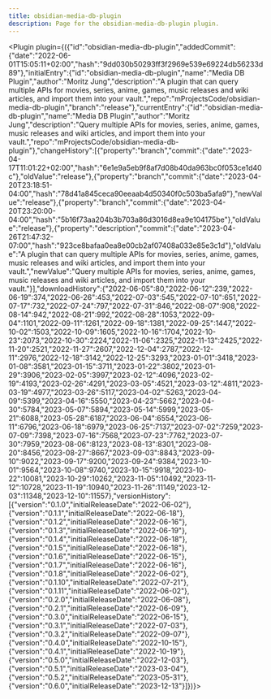 ---
title: obsidian-media-db-plugin
description: Page for the obsidian-media-db-plugin plugin.
---


<Plugin plugin={({"id":"obsidian-media-db-plugin","addedCommit":{"date":"2022-06-01T15:05:11+02:00","hash":"9dd030b50293ff3f2969e539e69224db56233d89"},"initialEntry":{"id":"obsidian-media-db-plugin","name":"Media DB Plugin","author":"Moritz Jung","description":"A plugin that can query multiple APIs for movies, series, anime, games, music releases and wiki articles, and import them into your vault.","repo":"mProjectsCode/obsidian-media-db-plugin","branch":"release"},"currentEntry":{"id":"obsidian-media-db-plugin","name":"Media DB Plugin","author":"Moritz Jung","description":"Query multiple APIs for movies, series, anime, games, music releases and wiki articles, and import them into your vault.","repo":"mProjectsCode/obsidian-media-db-plugin"},"changeHistory":[{"property":"branch","commit":{"date":"2023-04-17T11:01:22+02:00","hash":"6e1e9a5eb9f8af7d08b40da963bc0f053ce1d40c"},"oldValue":"release"},{"property":"branch","commit":{"date":"2023-04-20T23:18:51-04:00","hash":"78d41a845ceca90eeaab4d50340f0c503ba5afa9"},"newValue":"release"},{"property":"branch","commit":{"date":"2023-04-20T23:20:00-04:00","hash":"5b16f73aa204b3b703a86d3016d8ea9e104175be"},"oldValue":"release"},{"property":"description","commit":{"date":"2023-04-26T21:47:32-07:00","hash":"923ce8bafaa0ea8e00cb2af07408a033e85e3c1d"},"oldValue":"A plugin that can query multiple APIs for movies, series, anime, games, music releases and wiki articles, and import them into your vault.","newValue":"Query multiple APIs for movies, series, anime, games, music releases and wiki articles, and import them into your vault."}],"downloadHistory":{"2022-06-05":80,"2022-06-12":239,"2022-06-19":374,"2022-06-26":453,"2022-07-03":545,"2022-07-10":651,"2022-07-17":732,"2022-07-24":797,"2022-07-31":846,"2022-08-07":908,"2022-08-14":942,"2022-08-21":992,"2022-08-28":1053,"2022-09-04":1101,"2022-09-11":1261,"2022-09-18":1381,"2022-09-25":1447,"2022-10-02":1503,"2022-10-09":1605,"2022-10-16":1704,"2022-10-23":2073,"2022-10-30":2224,"2022-11-06":2325,"2022-11-13":2425,"2022-11-20":2521,"2022-11-27":2607,"2022-12-04":2787,"2022-12-11":2976,"2022-12-18":3142,"2022-12-25":3293,"2023-01-01":3418,"2023-01-08":3581,"2023-01-15":3711,"2023-01-22":3802,"2023-01-29":3906,"2023-02-05":3997,"2023-02-12":4096,"2023-02-19":4193,"2023-02-26":4291,"2023-03-05":4521,"2023-03-12":4811,"2023-03-19":4977,"2023-03-26":5117,"2023-04-02":5263,"2023-04-09":5399,"2023-04-16":5550,"2023-04-23":5662,"2023-04-30":5784,"2023-05-07":5894,"2023-05-14":5999,"2023-05-21":6088,"2023-05-28":6187,"2023-06-04":6554,"2023-06-11":6796,"2023-06-18":6979,"2023-06-25":7137,"2023-07-02":7259,"2023-07-09":7398,"2023-07-16":7568,"2023-07-23":7762,"2023-07-30":7959,"2023-08-06":8123,"2023-08-13":8301,"2023-08-20":8456,"2023-08-27":8667,"2023-09-03":8843,"2023-09-10":9022,"2023-09-17":9200,"2023-09-24":9384,"2023-10-01":9564,"2023-10-08":9740,"2023-10-15":9918,"2023-10-22":10081,"2023-10-29":10262,"2023-11-05":10492,"2023-11-12":10728,"2023-11-19":10940,"2023-11-26":11149,"2023-12-03":11348,"2023-12-10":11557},"versionHistory":[{"version":"0.1.0","initialReleaseDate":"2022-06-02"},{"version":"0.1.1","initialReleaseDate":"2022-06-18"},{"version":"0.1.2","initialReleaseDate":"2022-06-16"},{"version":"0.1.3","initialReleaseDate":"2022-06-19"},{"version":"0.1.4","initialReleaseDate":"2022-06-18"},{"version":"0.1.5","initialReleaseDate":"2022-06-18"},{"version":"0.1.6","initialReleaseDate":"2022-06-15"},{"version":"0.1.7","initialReleaseDate":"2022-06-16"},{"version":"0.1.8","initialReleaseDate":"2022-06-02"},{"version":"0.1.10","initialReleaseDate":"2022-07-21"},{"version":"0.1.11","initialReleaseDate":"2022-06-02"},{"version":"0.2.0","initialReleaseDate":"2022-06-08"},{"version":"0.2.1","initialReleaseDate":"2022-06-09"},{"version":"0.3.0","initialReleaseDate":"2022-06-15"},{"version":"0.3.1","initialReleaseDate":"2022-07-03"},{"version":"0.3.2","initialReleaseDate":"2022-09-07"},{"version":"0.4.0","initialReleaseDate":"2022-10-15"},{"version":"0.4.1","initialReleaseDate":"2022-10-19"},{"version":"0.5.0","initialReleaseDate":"2022-12-03"},{"version":"0.5.1","initialReleaseDate":"2023-03-04"},{"version":"0.5.2","initialReleaseDate":"2023-05-31"},{"version":"0.6.0","initialReleaseDate":"2023-12-13"}]})}></Plugin>